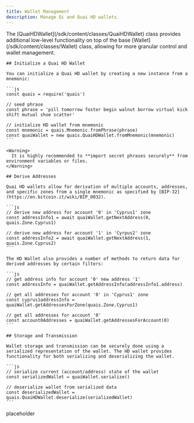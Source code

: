 ```yaml
---
title: Wallet Management
description: Manage Qi and Quai HD wallets.
---
```


<Tabs>
  <Tab title="Quai Wallets">
    The [QuaiHDWallet](/sdk/content/classes/QuaiHDWallet) class provides additional low-level functionality on top of the base [Wallet](/sdk/content/classes/Wallet) class, allowing for more granular control and wallet management.

    ## Initialize a Quai HD Wallet

    You can initialize a Quai HD wallet by creating a new instance from a mnemonic:

    ```js
    const quais = require('quais')

    // seed phrase
    const phrase = 'pill tomorrow foster begin walnut borrow virtual kick shift mutual shoe scatter'

    // initialize HD wallet from mnemonic
    const mnemonic = quais.Mnemonic.fromPhrase(phrase)
    const quaiWallet = new quais.QuaiHDWallet.fromMnemonic(mnemonic)
    ```

    <Warning>
      It is highly recommended to **import secret phrases securely** from environment variables or files.
    </Warning>

    ## Derive Addresses

    Quai HD wallets allow for derivation of multiple accounts, addresses, and specific zones from a single mnemonic as specified by [BIP-32](https://en.bitcoin.it/wiki/BIP_0032).

    ```js
    // derive new address for account '0' in 'Cyprus1' zone
    const addressInfo1 = await quaiWallet.getNextAddress(0, quais.Zone.Cyprus1)

    // derive new address for account '1' in 'Cyrpus2' zone
    const addressInfo2 = await quaiWallet.getNextAddress(1, quais.Zone.Cyprus2)
    ```

    The HD Wallet also provides a number of methods to return data for derived addresses by certain filters:

    ```js
    // get address info for account '0' new address '1'
    const addressInfo = quaiWallet.getAddressInfo(addressInfo1.address)

    // get all addresses for account '0' in 'Cyprus1' zone
    const cyprus1addressInfo = quaiWallet.getAddressesForZone(quais.Zone.Cyprus1)

    // get all addresses for account '0'
    const account0Addresses = quaiWallet.getAddressesForAccount(0)
    ```

    ## Storage and Transmission

    Wallet storage and transmission can be securely done using a serialized representation of the wallet. The HD wallet provides functionality for both serializing and deserializing the wallet.

    ```js
    // serialize current (account/address) state of the wallet
    const serializedWallet = quaiWallet.serialize()

    // deserialize wallet from serialized data
    const deserializedWallet = quais.QuaiHDWallet.deserialize(serializedWallet)
    ```

  </Tab>
  <Tab title="Qi Wallets">
    placeholder
  </Tab>
</Tabs>
